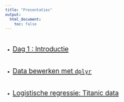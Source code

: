 ```yaml
---
title: "Presentaties"
output:
  html_document:
    toc: false
---
```



<br>

- <span style="font-size: 1.5em">[Dag 1 : Introductie](01_intro.html)</span>

<br>

- <span style="font-size: 1.5em">[Data bewerken met `dplyr`](02_dplyr.html)</span>

<br>

- <span style="font-size: 1.5em">[Logistische regressie: Titanic data](titanic.html)</span>


